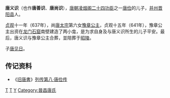 '''唐义识'''（也作'''唐善识'''、'''唐尚识'''），[[唐朝|唐朝]][[凌烟阁二十四功臣|凌烟阁二十四功臣]]之一[[唐俭|唐俭]]的儿子，[[并州_(北朝)|并州]][[晋阳县_(秦朝)|晋阳县]]人。

[[貞觀_(唐朝)|贞观]]十一年（637年），尚[[唐太宗|唐太宗]]第六女[[豫章公主|豫章公主]]，贞观十五年（641年），豫章公主出资在[[龙门石窟|龙门石窟]]南壁建造了两小龛，是为求自身及与唐义识所生的儿子平安。最后，唐义识与豫章公主合葬，並陪葬于[[唐昭陵|昭陵]]。

子[[唐见日|唐见日]]。

== 传记资料 ==
*《[[旧唐書|旧唐書]]》[[s:旧唐书/卷58|列传第八·唐俭传]] 

[[Category:唐朝驸马|T]]
[[Category:太原人|T]]
[[Category:唐姓|Y]]
[[Category:晉昌唐氏|Category:晉昌唐氏]]
